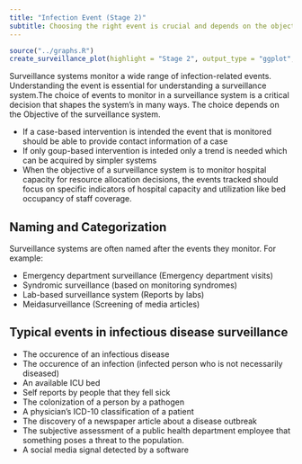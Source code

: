 ```yaml
---
title: "Infection Event (Stage 2)"
subtitle: Choosing the right event is crucial and depends on the objectives
---
```



```r
source("../graphs.R")
create_surveillance_plot(highlight = "Stage 2", output_type = "ggplot", language = "en")
```


Surveillance systems monitor a wide range of infection-related events. Understanding the event is essential for understanding a surveillance system.The choice of events to monitor in a surveillance system is a critical decision that shapes the system's in many ways. The choice depends on the Objective of the surveillance system. 

- If a case-based intervention is intended the event that is monitored should be able to provide contact information of a case
- If only goup-based intervention is inteded only a trend is needed which can be acquired by simpler systems
- When the objective of a surveillance system is to monitor hospital capacity for resource allocation decisions, the events tracked should focus on specific indicators of hospital capacity and utilization like bed occupancy of staff coverage.

## Naming and Categorization
Surveillance systems are often named after the events they monitor. For example:

- Emergency department surveillance (Emergency department visits)
- Syndromic surveillance (based on monitoring syndromes)
- Lab-based surveillance system (Reports by labs)
- Meidasurveillance (Screening of media articles)

## Typical events in infectious disease surveillance  
- The occurence of an infectious disease
- The occurence of an infection (infected person who is not necessarily diseased)
- An available ICU bed
- Self reports by people that they fell sick
- The colonization of a person by a pathogen
- A physician's ICD-10 classification of a patient
- The discovery of a newspaper article about a disease outbreak
- The subjective assessment of a public health department employee that something poses a threat to the population.
- A social media signal detected by a software  


